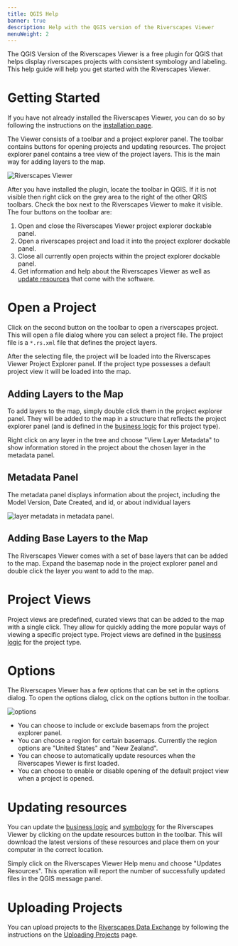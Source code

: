 ```yaml
---
title: QGIS Help
banner: true
description: Help with the QGIS version of the Riverscapes Viewer
menuWeight: 2
---
```


The QGIS Version of the Riverscapes Viewer is a free plugin for QGIS that helps display riverscapes projects with consistent symbology and labeling. This help guide will help you get started with the Riverscapes Viewer.

# Getting Started

If you have not already installed the Riverscapes Viewer, you can do so by following the instructions on the [installation page](/Deploy/install-qgis).

The Viewer consists of a toolbar and a project explorer panel. The toolbar contains buttons for opening projects and updating resources. The project explorer panel contains a tree view of the project layers. This is the main way for adding layers to the map.

![Riverscapes Viewer](/images/qviewer/qris_toolbar_map_project.png)

After you have installed the plugin, locate the toolbar in QGIS. If it is not visible then right click on the grey area to the right of the other QRIS toolbars. Check the box next to the Riverscapes Viewer to make it visible. The four buttons on the toolbar are:

1. Open and close the Riverscapes Viewer project explorer dockable panel.
1. Open a riverscapes project and load it into the project explorer dockable panel.
1. Close all currently open projects within the project explorer dockable panel.
1. Get information and help about the Riverscapes Viewer as well as [update resources](/software-help/help-qgis/#updating-resources) that come with the software.

# Open a Project

Click on the second button on the toolbar to open a riverscapes project. This will open a file dialog where you can select a project file. The project file is a `*.rs.xml` file that defines the project layers.

After the selecting file, the project will be loaded into the Riverscapes Viewer Project Explorer panel. If the project type possesses a default project view it will be loaded into the map.

## Adding Layers to the Map

To add layers to the map, simply double click them in the project explorer panel. They will be added to the map in a structure that reflects the project explorer panel (and is defined in the [business logic](/technical-reference/business-logic) for this project type).

Right click on any layer in the tree and choose "View Layer Metadata" to show information stored in the project about the chosen layer in the metadata panel.

## Metadata Panel

The metadata panel displays information about the project, including the Model Version, Date Created, and id, or about individual layers

![layer metadata in metadata panel](/images/qviewer/qris_layer_metadata.png).

## Adding Base Layers to the Map

The Riverscapes Viewer comes with a set of base layers that can be added to the map. Expand the basemap node in the project explorer panel and double click the layer you want to add to the map.

# Project Views

Project views are predefined, curated views that can be added to the map with a single click. They allow for quickly adding the more popular ways of viewing a specific project type. Project views are defined in the [business logic](/technical-reference/business-logic) for the project type.

# Options

The Riverscapes Viewer has a few options that can be set in the options dialog. To open the options dialog, click on the options button in the toolbar.

![options](/images/qviewer/qris_options.png)

- You can choose to include or exclude basemaps from the project explorer panel.
- You can choose a region for certain basemaps. Currently the region options are "United States" and "New Zealand". 
- You can choose to automatically update resources when the Riverscapes Viewer is first loaded.
- You can choose to enable or disable opening of the default project view when a project is opened.

# Updating resources

You can update the [business logic](/technical-reference/business-logic) and [symbology](/technical-reference/symbology/) for the Riverscapes Viewer by clicking on the update resources button in the toolbar. This will download the latest versions of these resources and place them on your computer in the correct location.

Simply click on the Riverscapes Viewer Help menu and choose "Updates Resources". This operation will report the number of successfully updated files in the QGIS message panel.

# Uploading Projects

You can upload projects to the [Riverscapes Data Exchange](https://data.riverscapes.net) by following the instructions on the [Uploading Projects](/software-help/help-qgis-uploader) page.
